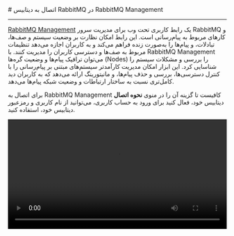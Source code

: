 

<Layout>
<Head>
<title>مستندات اتصال به RabbitMQ با RabbitMQ Management - لیارا</title>
<meta property="og:title" content="مستندات خدمات رایانش ابری لیارا" />
<meta property="og:description" content="مستندات قدم به قدم اتصال به دیتابیس RabbitMQ با RabbitMQ Management"  />
<meta property="og:image" content="https://files.liara.ir/liara/logos/liara-poster.jpg" />
</Head>
# اتصال به دیتابیس RabbitMQ در RabbitMQ Management
<hr className="mb-2" />

<a href="https://www.rabbitmq.com/docs/management" className="text-[#2196f3] ">RabbitMQ Management</a>  یک رابط کاربری تحت وب برای مدیریت سرور RabbitMQ و کارهای مربوط به پیام‌رسانی است. این رابط امکان نظارت بر وضعیت سیستم و صف‌ها، تبادلات، و پیام‌ها را به‌صورت زنده فراهم می‌کند و به کاربران اجازه می‌دهد تنظیمات مربوط به صف‌ها و دسترسی کاربران را مدیریت کنند. با RabbitMQ Management می‌توان ترافیک پیام‌ها و وضعیت گره‌ها (Nodes) را بررسی و مشکلات سیستم را شناسایی کرد. این ابزار امکان مدیریت کارآمدتر سیستم‌های مبتنی بر پیام‌رسانی را با کنترل دسترسی‌ها، بررسی و حذف پیام‌ها، و مانیتورینگ ارائه می‌دهد که به کاربران دید کامل‌تری نسبت به ساختار ارتباطات و وضعیت شبکه پیام‌ها می‌دهد.









<div className="h-2" />

برای اتصال به RabbitMQ Management کافیست تا گزینه آن را در منوی <b>نحوه اتصال</b> دیتابیس خود، فعال کنید
برای ورود به حساب کاربری، می‌توانید از نام کاربری و رمزعبور دیتابیس خود، استفاده کنید. 
<div className="h-4" />

<video
  src="https://files.liara.ir/liara/rabbitmq/rabbitmq-management-plugin.mp4"
  controls="controls"
  className="block w-full"
  width="100%"
/>

</Layout>